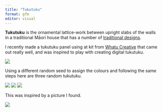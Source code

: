 ```yaml
---
title: "Tukutuku"
format: gfm
editor: visual
---
```


**Tukutuku** is the ornamental lattice-work between upright slabs of the walls in a traditional Māori house that has a number of [traditional designs](https://teara.govt.nz/en/interactive/43489/types-of-tukutuku-designs).

I recently made a tukutuku panel using at kit from [Whatu Creative](https://www.whatucreative.com/) that came out really well, and was inspired to play with creating digital tukutuku.


![](outputs/cross-stitch.png)

Using a different random seed to assign the colours and following the same steps here are three random tukutuku.

![](outputs/tukutuku_seed-656_steps-b-m10x-m10y_width-18_height-12.png)
![](outputs/tukutuku_seed-657_steps-b-m10x-m10y_width-18_height-12.png)
![](outputs/tukutuku_seed-658_steps-b-m10x-m10y_width-18_height-12.png)

This was inspired by a picture I found.

![](outputs/tukutuku_seed-0_steps-teal-health_width-42_height-21.png)